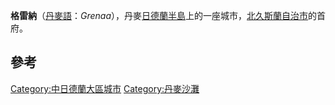 {{Infobox settlement
| official_name   = 格雷納
| native_name     = Grenaa
| settlement_type = 首府
| image_skyline   = Grenå Marina.jpg
| coordinates     = {{coord|56|22|N|10|53|E|display=inline,title}}
| subdivision_type  = 國家
| subdivision_name  = {{flag|Denmark}}
| subdivision_type1 = 大區
| subdivision_name1 = [[中日德蘭大區|中日德蘭大區]]
| subdivision_type2 = 自治市
| subdivision_name2 = [[北久斯蘭自治市|北久斯蘭自治市]]
| population      = 14,251人<ref>[https://m.statbank.dk/TableInfo/BY3?lang=en Population 1st January, by urban areas] The Mobile Statbank from [[Statistics_Denmark|Statistics Denmark]]</ref>
| timezone        = [[UTC+01:00|UTC+01:00]]
| postal_code     = 8500
| website         = {{URL|http://www.norddjurs.dk/}}
}}

'''格雷納'''（[[丹麥語|丹麥語]]：''Grenaa''），丹麥[[日德蘭半島|日德蘭半島]]上的一座城市，[[北久斯蘭自治市|北久斯蘭自治市]]的首府。

== 參考 ==
{{reflist}}

[[Category:中日德蘭大區城市|Category:中日德蘭大區城市]]
[[Category:丹麥沙灘|Category:丹麥沙灘]]